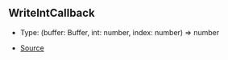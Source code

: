 ## WriteIntCallback

- Type: (buffer: Buffer, int: number, index: number) => number

- [Source](https://github.com/Androz2091/discord-player/blob/62d0fce/packages/equalizer/src/equalizer/ChannelProcessor.ts#L4)